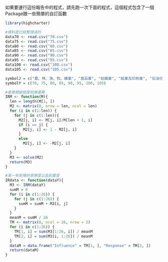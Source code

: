 如果要運行這份報告中的程式，請先跑一次下面的程式，這個程式包含了一個Package跟一些簡單的自訂函數

```r

library(highcharter)

#資料是已經整理過的
data70 <- read.csv("70.csv")
data75 <- read.csv("75.csv")
data80 <- read.csv("80.csv")
data85 <- read.csv("85.csv")
data90 <- read.csv("90.csv")
data95 <- read.csv("95.csv")
data100 <- read.csv("100.csv")
data105 <- read.csv("105.csv")

symbolJ = c("農、林、漁、牧、礦業", "食品業", "紡織業", "紙業及印刷業", "石油化學工業", "生技製藥與醫療保健業", "非金屬礦物製品製造業", "金屬工業", "電子零組件製造業", "光電材料及元件業", "資訊電子業", "通訊業", "電力設備製造業", "機械設備製造業", "運輸工具及零件製造業", "綜合用品製造業", "水電燃氣業", "營造及不動產業", "批發及零售業", "運輸及倉儲業", "觀光、餐飲及休閒業", "文化創意產業", "金融、保險及證券業", "工商及個人服務業", "環保、教育及社會服務", "其他")
symbolY = c(70, 75, 80, 85, 90, 95, 100, 105)

#產業關聯程度矩陣運算
IRM <- function(M){
  len = length(M[1, ])
  M2 <- matrix(0, nrow = len, ncol = len)
  for (i in c(1:len)) {
    for (j in c(1:len)){
      M2[j, i] <- M[j, i]/M[len + 1, i]
      if (i == j) {
        M2[j, i] <- 1 - M2[j, i]
      }
      else  
        M2[j, i] <- -M2[j, i]
    }
  }
  M3 <- solve(M2)
  return(M3)
}

#某一年矩陣的感應度以及影響度
IRdata <- function(dataY){
  M3 <- IRM(dataY)
  sumM = 0
  for (i in c(1:26)) {
    for (j in c(1:26)) {
      sumM = sumM + M3[i, j]
    }
  }
  meanM = sumM / 26
  TM <- matrix(0, ncol = 26, nrow = 2)
  for (i in c(1:26)) {
    TM[1, i] = sum(M3[1:26, i]) / meanM
    TM[2, i] = sum(M3[i, 1:26]) / meanM
  }
  dataM = data.frame("Influence" = TM[1, ], "Response" = TM[2, ])
  return(dataM)
}
```
